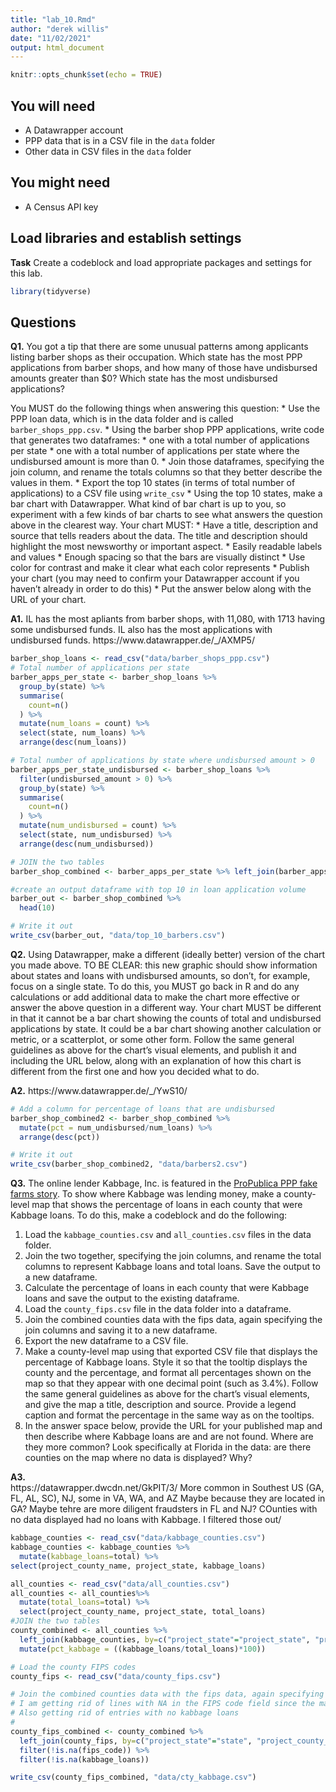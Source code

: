 ```yaml
---
title: "lab_10.Rmd"
author: "derek willis"
date: "11/02/2021"
output: html_document
---
```


```r
knitr::opts_chunk$set(echo = TRUE)
```

## You will need

* A Datawrapper account
* PPP data that is in a CSV file in the `data` folder
* Other data in CSV files in the `data` folder

## You might need

* A Census API key

## Load libraries and establish settings

**Task** Create a codeblock and load appropriate packages and settings for this lab.
```r
library(tidyverse)
```
## Questions

**Q1.** You got a tip that there are some unusual patterns among applicants listing barber shops as their occupation. Which state has the most PPP applications from barber shops, and how many of those have undisbursed amounts greater than $0? Which state has the most undisbursed applications?

You MUST do the following things when answering this question:
* Use the PPP loan data, which is in the data folder and is called `barber_shops_ppp.csv`.
* Using the barber shop PPP applications, write code that generates two dataframes:
  * one with a total number of applications per state
  * one with a total number of applications per state where the undisbursed amount is more than 0.
* Join those dataframes, specifying the join column, and rename the totals columns so that they better describe the values in them.
* Export the top 10 states (in terms of total number of applications) to a CSV file using `write_csv`
* Using the top 10 states, make a bar chart with Datawrapper. What kind of bar chart is up to you, so experiment with a few kinds of bar charts to see what answers the question above in the clearest way. Your chart MUST:
  * Have a title, description and source that tells readers about the data. The title and description should highlight the most newsworthy or important aspect.
  * Easily readable labels and values
  * Enough spacing so that the bars are visually distinct
  * Use color for contrast and make it clear what each color represents
* Publish your chart (you may need to confirm your Datawrapper account if you haven't already in order to do this)
* Put the answer below along with the URL of your chart.

**A1.**
IL has the most apliants from barber shops, with 11,080, with 1713 having some undisbursed funds. IL also has the most applications with undisbursed funds.
https://www.datawrapper.de/_/AXMP5/

```r
barber_shop_loans <- read_csv("data/barber_shops_ppp.csv")
# Total number of applications per state 
barber_apps_per_state <- barber_shop_loans %>%
  group_by(state) %>%
  summarise(
    count=n()
  ) %>%
  mutate(num_loans = count) %>%
  select(state, num_loans) %>%
  arrange(desc(num_loans))

# Total number of applications by state where undisbursed amount > 0
barber_apps_per_state_undisbursed <- barber_shop_loans %>%
  filter(undisbursed_amount > 0) %>%
  group_by(state) %>%
  summarise(
    count=n()
  ) %>%
  mutate(num_undisbursed = count) %>%
  select(state, num_undisbursed) %>%
  arrange(desc(num_undisbursed))

# JOIN the two tables
barber_shop_combined <- barber_apps_per_state %>% left_join(barber_apps_per_state_undisbursed, by=c("state"="state"))

#create an output dataframe with top 10 in loan application volume
barber_out <- barber_shop_combined %>%
  head(10)

# Write it out
write_csv(barber_out, "data/top_10_barbers.csv")
```
**Q2.** Using Datawrapper, make a different (ideally better) version of the chart you made above. TO BE CLEAR: this new graphic should show information about states and loans with undisbursed amounts, so don't, for example, focus on a single state. To do this, you MUST go back in R and do any calculations or add additional data to make the chart more effective or answer the above question in a different way. Your chart MUST be different in that it cannot be a bar chart showing the counts of total and undisbursed applications by state. It could be a bar chart showing another calculation or metric, or a scatterplot, or some other form. Follow the same general guidelines as above for the chart's visual elements, and publish it and including the URL below, along with an explanation of how this chart is different from the first one and how you decided what to do.

**A2.**
https://www.datawrapper.de/_/YwS10/
```r
# Add a column for percentage of loans that are undisbursed
barber_shop_combined2 <- barber_shop_combined %>%
  mutate(pct = num_undisbursed/num_loans) %>%
  arrange(desc(pct))

# Write it out
write_csv(barber_shop_combined2, "data/barbers2.csv")
```
**Q3.** The online lender Kabbage, Inc. is featured in the [ProPublica PPP fake farms story](https://www.propublica.org/article/ppp-farms). To show where Kabbage was lending money, make a county-level map that shows the percentage of loans in each county that were Kabbage loans. To do this, make a codeblock and do the following:

1. Load the `kabbage_counties.csv` and `all_counties.csv` files in the data folder.
2. Join the two together, specifying the join columns, and rename the total columns to represent Kabbage loans and total loans. Save the output to a new dataframe.
3. Calculate the percentage of loans in each county that were Kabbage loans and save the output to the existing dataframe.
4. Load the `county_fips.csv` file in the data folder into a dataframe.
5. Join the combined counties data with the fips data, again specifying the join columns and saving it to a new dataframe.
6. Export the new dataframe to a CSV file.
7. Make a county-level map using that exported CSV file that displays the percentage of Kabbage loans. Style it so that the tooltip displays the county and the percentage, and format all percentages shown on the map so that they appear with one decimal point (such as 3.4%). Follow the same general guidelines as above for the chart's visual elements, and give the map a title, description and source. Provide a legend caption and format the percentage in the same way as on the tooltips.
8. In the answer space below, provide the URL for your published map and then describe where Kabbage loans are and are not found. Where are they more common? Look specifically at Florida in the data: are there counties on the map where no data is displayed? Why?

**A3.**  
https://datawrapper.dwcdn.net/GkPIT/3/
More common in Southest US (GA, FL, AL, SC), NJ, some in VA, WA, and AZ
Maybe because they are located in GA? Maybe tehre are more diligent fraudsters in FL and NJ?
COunties with no data displayed had no loans with Kabbage. I filtered those out/
```r
kabbage_counties <- read_csv("data/kabbage_counties.csv")
kabbage_counties <- kabbage_counties %>%
  mutate(kabbage_loans=total) %>%
select(project_county_name, project_state, kabbage_loans)

all_counties <- read_csv("data/all_counties.csv")
all_counties <- all_counties%>%
  mutate(total_loans=total) %>%
  select(project_county_name, project_state, total_loans)
#JOIN the two tables
county_combined <- all_counties %>% 
  left_join(kabbage_counties, by=c("project_state"="project_state", "project_county_name" = "project_county_name")) %>%
  mutate(pct_kabbage = ((kabbage_loans/total_loans)*100))

# Load the county FIPS codes
county_fips <- read_csv("data/county_fips.csv")

# Join the combined counties data with the fips data, again specifying the join columns and saving it to a new dataframe.
# I am getting rid of lines with NA in the FIPS code field since the map wont map it
# Also getting rid of entries with no kabbage loans
#
county_fips_combined <- county_combined %>%
  left_join(county_fips, by=c("project_state"="state", "project_county_name" = "match_county")) %>%
  filter(!is.na(fips_code)) %>%
  filter(!is.na(kabbage_loans))

write_csv(county_fips_combined, "data/cty_kabbage.csv")

```